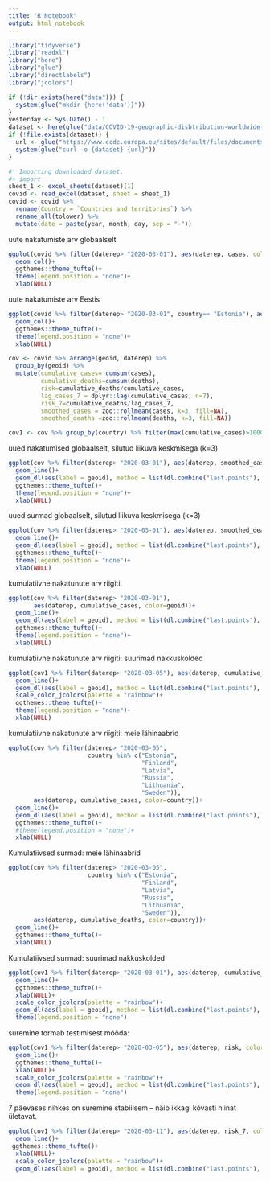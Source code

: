 ```yaml
---
title: "R Notebook"
output: html_notebook
---
```


```r
library("tidyverse")
library("readxl")
library("here")
library("glue")
library("directlabels")
library("jcolors")
```

```r
if (!dir.exists(here("data"))) {
  system(glue("mkdir {here('data')}"))
}
yesterday <- Sys.Date() - 1
dataset <- here(glue("data/COVID-19-geographic-disbtribution-worldwide-{yesterday}.xlsx"))
if (!file.exists(dataset)) {
  url <- glue("https://www.ecdc.europa.eu/sites/default/files/documents/COVID-19-geographic-disbtribution-worldwide-{yesterday}.xlsx")
  system(glue("curl -o {dataset} {url}"))
} 

#' Importing downloaded dataset.
#+ import
sheet_1 <- excel_sheets(dataset)[1]
covid <- read_excel(dataset, sheet = sheet_1)
covid <- covid %>% 
  rename(Country = `Countries and territories`) %>% 
  rename_all(tolower) %>% 
  mutate(date = paste(year, month, day, sep = "-"))

```

uute nakatumiste arv globaalselt
```r
ggplot(covid %>% filter(daterep> "2020-03-01"), aes(daterep, cases, color=geoid))+
  geom_col()+
  ggthemes::theme_tufte()+
  theme(legend.position = "none")+
  xlab(NULL)
```

uute nakatumiste arv Eestis
```r
ggplot(covid %>% filter(daterep> "2020-03-01", country== "Estonia"), aes(daterep, cases, color=geoid))+
  geom_col()+
  ggthemes::theme_tufte()+
  theme(legend.position = "none")+
  xlab(NULL)
```

```r
cov <- covid %>% arrange(geoid, daterep) %>% 
  group_by(geoid) %>% 
  mutate(cumulative_cases= cumsum(cases), 
         cumulative_deaths=cumsum(deaths), 
         risk=cumulative_deaths/cumulative_cases,
         lag_cases_7 = dplyr::lag(cumulative_cases, n=7),
         risk_7=cumulative_deaths/lag_cases_7,
         smoothed_cases = zoo::rollmean(cases, k=3, fill=NA),
         smoothed_deaths =zoo::rollmean(deaths, k=3, fill=NA))

cov1 <- cov %>% group_by(country) %>% filter(max(cumulative_cases)>10000)
```

uued nakatumised globaalselt, silutud liikuva keskmisega (k=3)
```r
ggplot(cov %>% filter(daterep> "2020-03-01"), aes(daterep, smoothed_cases, color=geoid))+
  geom_line()+
  geom_dl(aes(label = geoid), method = list(dl.combine("last.points"), cex = 0.8))+
  ggthemes::theme_tufte()+
  theme(legend.position = "none")+
  xlab(NULL)
```

uued surmad globaalselt, silutud liikuva keskmisega (k=3)
```r
ggplot(cov %>% filter(daterep> "2020-03-01"), aes(daterep, smoothed_deaths, color=geoid))+
  geom_line()+
  geom_dl(aes(label = geoid), method = list(dl.combine("last.points"), cex = 0.8))+
  ggthemes::theme_tufte()+
  theme(legend.position = "none")+
  xlab(NULL)
```

kumulatiivne nakatunute arv riigiti.
```r
ggplot(cov %>% filter(daterep> "2020-03-01"), 
       aes(daterep, cumulative_cases, color=geoid))+
  geom_line()+
  geom_dl(aes(label = geoid), method = list(dl.combine("last.points"), cex = 0.8))+
  ggthemes::theme_tufte()+
  theme(legend.position = "none")+
  xlab(NULL)
```

kumulatiivne nakatunute arv riigiti: suurimad nakkuskolded

```r
ggplot(cov1 %>% filter(daterep> "2020-03-05"), aes(daterep, cumulative_cases, color=country))+
  geom_line()+
  geom_dl(aes(label = geoid), method = list(dl.combine("last.points"), cex = 0.8))+
  scale_color_jcolors(palette = "rainbow")+
  ggthemes::theme_tufte()+
  theme(legend.position = "none")+
  xlab(NULL)
```

kumulatiivne nakatunute arv riigiti: meie lähinaabrid
```r
ggplot(cov %>% filter(daterep> "2020-03-05", 
                      country %in% c("Estonia", 
                                     "Finland", 
                                     "Latvia", 
                                     "Russia", 
                                     "Lithuania",
                                     "Sweden")), 
       aes(daterep, cumulative_cases, color=country))+
  geom_line()+
  geom_dl(aes(label = geoid), method = list(dl.combine("last.points"), cex = 0.8))+
  ggthemes::theme_tufte()+
  #theme(legend.position = "none")+
  xlab(NULL)
```

Kumulatiivsed surmad: meie lähinaabrid
```r
ggplot(cov %>% filter(daterep> "2020-03-05", 
                      country %in% c("Estonia", 
                                     "Finland", 
                                     "Latvia", 
                                     "Russia", 
                                     "Lithuania",
                                     "Sweden")), 
       aes(daterep, cumulative_deaths, color=country))+
  geom_line()+
  ggthemes::theme_tufte()+
  xlab(NULL)
```

Kumulatiivsed surmad: suurimad nakkuskolded
```r
ggplot(cov1 %>% filter(daterep> "2020-03-01"), aes(daterep, cumulative_deaths, color=country))+
  geom_line()+
  ggthemes::theme_tufte()+
  xlab(NULL)+
  scale_color_jcolors(palette = "rainbow")+
  geom_dl(aes(label = geoid), method = list(dl.combine("last.points"), cex = 0.8))+
  theme(legend.position = "none")
```

suremine tormab testimisest mõõda:
```r
ggplot(cov1 %>% filter(daterep> "2020-03-05"), aes(daterep, risk, color=country))+
  geom_line()+
  ggthemes::theme_tufte()+
  xlab(NULL)+
  scale_color_jcolors(palette = "rainbow")+
  geom_dl(aes(label = geoid), method = list(dl.combine("last.points"), cex = 0.8))+
  theme(legend.position = "none")
```

7 päevases nihkes on suremine stabiilsem -- näib ikkagi kõvasti hiinat ületavat.

```r
ggplot(cov1 %>% filter(daterep> "2020-03-11"), aes(daterep, risk_7, color=country))+
  geom_line()+
 ggthemes::theme_tufte()+
  xlab(NULL)+
  scale_color_jcolors(palette = "rainbow")+
  geom_dl(aes(label = geoid), method = list(dl.combine("last.points"), cex = 0.8))
```

